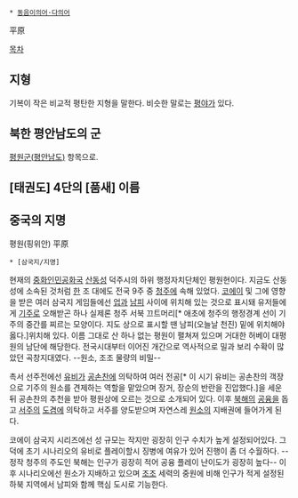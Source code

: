  * [[동음이의어·다의어]]

平原

[[목차]]

== 지형 ==
기복이 작은 비교적 평탄한 지형을 말한다. 비슷한 말로는 [[평야]]가 있다.

== 북한 평안남도의 군 ==
[[평원군(평안남도)]] 항목으로.

== [태권도] 4단의 [품새] 이름 ==

== 중국의 지명 ==
평원(핑위안) 平原

 * [삼국지/지명]

현재의 [[중화인민공화국]] [[산동성]] 덕주시의 하위 행정자치단체인 평원현이다.
지금도 산동성에 소속된 것처럼 [[한]] 조 대에도 전국 9주 중 [[청주]]에 속해 있었다. [[코에이]] 및 그에 영향을 받은 여러 삼국지 게임들에선 [[업]]과 [[남피]] 사이에 위치해 있는 것으로 표시돼 유저들에게 [[기주]]로 오해받곤 하나 실제론 청주 서북 끄트머리[* 애초에 청주의 행정경계 선이 기주의 중간를 찌르는 모양이다. 지도 상으로 표시할 땐 남피(오늘날 천진) 밑에 위치해야 옳다.]위치해 있다. 이름 그대로 산 하나 없는 평원이 펼쳐져 있으며 거대한 허베이 대평원의 남단에 해당한다. 전국시대부터 이어진 개간으로 역사적으로 밀과 보리 수확이 많았던 곡창지대였다. --원소, 조조 물량의 비밀--

촉서 선주전에선 [[유비]]가 [[공손찬]]에 의탁하여 여러 전공[* 이 시기 유비는 공손찬의 객장으로 기주의 원소를 견제하는 역할을 맡았으며 장거, 장순의 반란을 진압했다.]을 세운 뒤 공손찬의 추천을 받아 평원상에 오르는 것으로 소개되어 있다. 이후 [[북해]]의 [[공융]]을 돕고 [[서주]]의 [[도겸]]에 의탁하고 서주를 양도받으며 자연스레 [[원소]]의 지배권에 들어가게 된다.

코에이 삼국지 시리즈에선 성 규모는 작지만 굉장히 인구 수치가 높게 설정되어있다. 그 덕에 초기 시나리오의 유비로 플레이할시 징병에 여유가 있어 진행이 좀 더 수월하다. --정작 청주의 주도인 북해는 인구가 굉장히 적어 공융 플레이 난이도가 굉장히 높다-- 이후 시나리오에선 원소가 지배하고 있으며 [[조조]] 세력의 중원에 비해 인구가 적게 설정된 하북 지역에서 남피와 함께 핵심 도시로 기능한다. 
